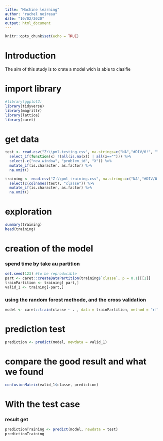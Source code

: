 ---
title: "Machine learning"
author: "rachel noireau"
date: "10/02/2020"
output: html_document
---


```{r setup, include=FALSE}
knitr::opts_chunk$set(echo = TRUE)
```

# Introduction

The aim of this study is to crate a model wich is able to clasifie


# import library
```{r echo=TRUE, message=FALSE}
#library(ggplot2)
library(tidyverse)
library(magrittr)
library(lattice)
library(caret)
```

# get data
```{r echo=TRUE}
test <- read.csv("Z:\\pml-testing.csv", na.strings=c("NA","#DIV/0!", "")) %>% #delect what is not a value
  select_if(function(x) !(all(is.na(x)) | all(x==""))) %>% 
  select(-c("new_window", "problem_id", "X")) %>% 
  mutate_if(is.character, as.factor) %>%
  na.omit()

training <- read.csv("Z:\\pml-training.csv", na.strings=c("NA","#DIV/0!", "")) %>% 
  select(c(colnames(test), "classe")) %>% 
  mutate_if(is.character, as.factor) %>%
  na.omit()
```

# exploration
```{r echo=TRUE}
summary(training)
head(training)
```

# creation of the model

### spend time by take au partition
```{r echo=TRUE}
set.seed(123) #to be reproducible
part <- caret::createDataPartition(training$`classe`, p = 0.1)[[1]]  
trainPartition <- training[ part,] 
valid_1 <- training[-part,]
```

### using the random forest methode, and the cross validation 

```{r echo=TRUE}
model <- caret::train(classe ~ . , data = trainPartition, method = "rf", trControl=caret::trainControl(method = "CV", 10))
```

# prediction test

```{r echo=TRUE}
prediction <- predict(model, newdata = valid_1)
```

# compare the good result and what we found
```{r echo=TRUE}
confusionMatrix(valid_1$classe, prediction)
```


# With the test case
### result get
```{r echo=TRUE}
predictionTraining <- predict(model, newdata = test)
predictionTraining
```


